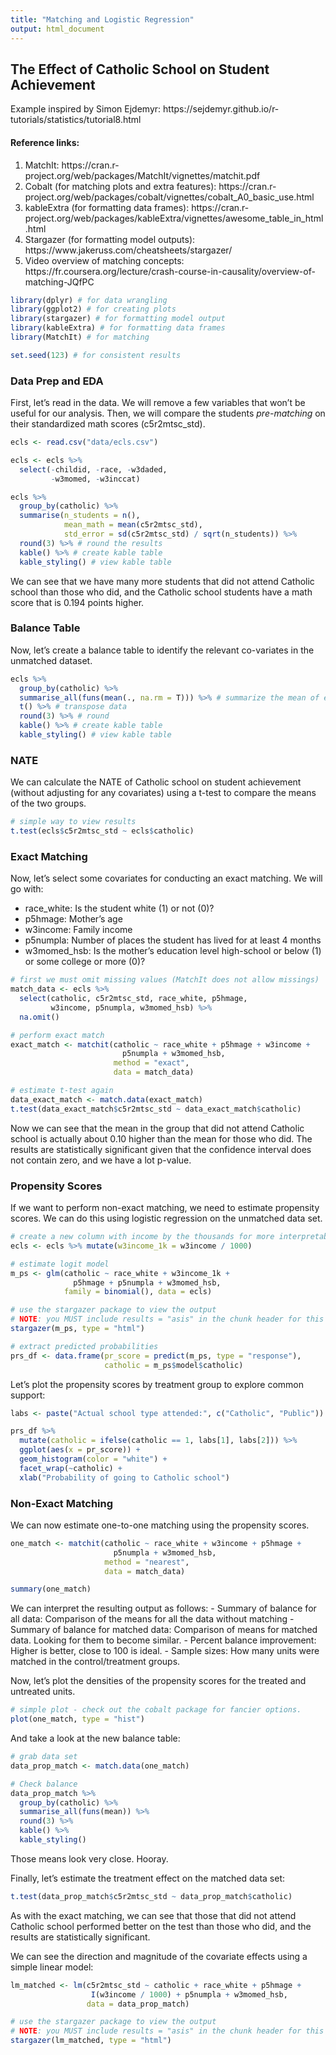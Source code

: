 ```yaml
---
title: "Matching and Logistic Regression"
output: html_document
---
```

## The Effect of Catholic School on Student Achievement

Example inspired by Simon Ejdemyr: https://sejdemyr.github.io/r-tutorials/statistics/tutorial8.html

#### Reference links:
1. MatchIt: https://cran.r-project.org/web/packages/MatchIt/vignettes/matchit.pdf
2. Cobalt (for matching plots and extra features): https://cran.r-project.org/web/packages/cobalt/vignettes/cobalt_A0_basic_use.html
3. kableExtra (for formatting data frames): https://cran.r-project.org/web/packages/kableExtra/vignettes/awesome_table_in_html.html
4. Stargazer (for formatting model outputs): https://www.jakeruss.com/cheatsheets/stargazer/
5. Video overview of matching concepts: https://fr.coursera.org/lecture/crash-course-in-causality/overview-of-matching-JQfPC

```r
library(dplyr) # for data wrangling
library(ggplot2) # for creating plots
library(stargazer) # for formatting model output
library(kableExtra) # for formatting data frames
library(MatchIt) # for matching

set.seed(123) # for consistent results
```

### Data Prep and EDA

First, let's read in the data. We will remove a few variables that won't be useful for our analysis. Then, we will compare the students *pre-matching* on their standardized math scores (c5r2mtsc_std).

```r
ecls <- read.csv("data/ecls.csv")

ecls <- ecls %>% 
  select(-childid, -race, -w3daded,
         -w3momed, -w3inccat)

ecls %>%
  group_by(catholic) %>%
  summarise(n_students = n(),
            mean_math = mean(c5r2mtsc_std),
            std_error = sd(c5r2mtsc_std) / sqrt(n_students)) %>% 
  round(3) %>% # round the results
  kable() %>% # create kable table
  kable_styling() # view kable table
```

We can see that we have many more students that did not attend Catholic school than those who did, and the Catholic school students have a math score that is 0.194 points higher. 

### Balance Table

Now, let's create a balance table to identify the relevant co-variates in the unmatched dataset.

```r
ecls %>%
  group_by(catholic) %>%
  summarise_all(funs(mean(., na.rm = T))) %>% # summarize the mean of every variable
  t() %>% # transpose data
  round(3) %>% # round
  kable() %>% # create kable table
  kable_styling() # view kable table
```

### NATE

We can calculate the NATE of Catholic school on student achievement (without adjusting for any covariates) using a t-test to compare the means of the two groups.

```r
# simple way to view results
t.test(ecls$c5r2mtsc_std ~ ecls$catholic)
```

### Exact Matching

Now, let's select some covariates for conducting an exact matching. We will go with:

- race_white: Is the student white (1) or not (0)?
- p5hmage: Mother’s age
- w3income: Family income
- p5numpla: Number of places the student has lived for at least 4 months
- w3momed_hsb: Is the mother’s education level high-school or below (1) or some college or more (0)?

```r
# first we must omit missing values (MatchIt does not allow missings)
match_data <- ecls %>% 
  select(catholic, c5r2mtsc_std, race_white, p5hmage, 
         w3income, p5numpla, w3momed_hsb) %>% 
  na.omit()

# perform exact match
exact_match <- matchit(catholic ~ race_white + p5hmage + w3income +
                         p5numpla + w3momed_hsb, 
                       method = "exact", 
                       data = match_data)

# estimate t-test again
data_exact_match <- match.data(exact_match)
t.test(data_exact_match$c5r2mtsc_std ~ data_exact_match$catholic)
```

Now we can see that the mean in the group that did not attend Catholic school is actually about 0.10 higher than the mean for those who did. The results are statistically significant given that the confidence interval does not contain zero, and we have a lot p-value.

### Propensity Scores

If we want to perform non-exact matching, we need to estimate propensity scores. We can do this using logistic regression on the unmatched data set.

```r
# create a new column with income by the thousands for more interpretable output
ecls <- ecls %>% mutate(w3income_1k = w3income / 1000) 

# estimate logit model
m_ps <- glm(catholic ~ race_white + w3income_1k + 
              p5hmage + p5numpla + w3momed_hsb,
            family = binomial(), data = ecls)

# use the stargazer package to view the output
# NOTE: you MUST include results = "asis" in the chunk header for this to be visible once knitted
stargazer(m_ps, type = "html")

# extract predicted probabilities
prs_df <- data.frame(pr_score = predict(m_ps, type = "response"),
                     catholic = m_ps$model$catholic)
```

Let's plot the propensity scores by treatment group to explore common support:

```r
labs <- paste("Actual school type attended:", c("Catholic", "Public"))

prs_df %>%
  mutate(catholic = ifelse(catholic == 1, labs[1], labs[2])) %>%
  ggplot(aes(x = pr_score)) +
  geom_histogram(color = "white") +
  facet_wrap(~catholic) +
  xlab("Probability of going to Catholic school")
```

### Non-Exact Matching

We can now estimate one-to-one matching using the propensity scores.

```r
one_match <- matchit(catholic ~ race_white + w3income + p5hmage +
                       p5numpla + w3momed_hsb,
                     method = "nearest", 
                     data = match_data)

summary(one_match)
```

We can interpret the resulting output as follows:
- Summary of balance for all data: Comparison of the means for all the data without matching
- Summary of balance for matched data: Comparison of means for matched data. Looking for them to become similar.
- Percent balance improvement: Higher is better, close to 100 is ideal.
- Sample sizes: How many units were matched in the control/treatment groups. 

Now, let's plot the densities of the propensity scores for the treated and untreated units. 

```r
# simple plot - check out the cobalt package for fancier options.
plot(one_match, type = "hist")
```

And take a look at the new balance table:

```r
# grab data set
data_prop_match <- match.data(one_match)

# Check balance
data_prop_match %>%
  group_by(catholic) %>%
  summarise_all(funs(mean)) %>% 
  round(3) %>% 
  kable() %>% 
  kable_styling()
```

Those means look very close. Hooray.

Finally, let's estimate the treatment effect on the matched data set:

```r
t.test(data_prop_match$c5r2mtsc_std ~ data_prop_match$catholic)
```

As with the exact matching, we can see that those that did not attend Catholic school performed better on the test than those who did, and the results are statistically significant.

We can see the direction and magnitude of the covariate effects using a simple linear model:
```r
lm_matched <- lm(c5r2mtsc_std ~ catholic + race_white + p5hmage +
                  I(w3income / 1000) + p5numpla + w3momed_hsb, 
                 data = data_prop_match)

# use the stargazer package to view the output
# NOTE: you MUST include results = "asis" in the chunk header for this to be visible once knitted
stargazer(lm_matched, type = "html")
```
